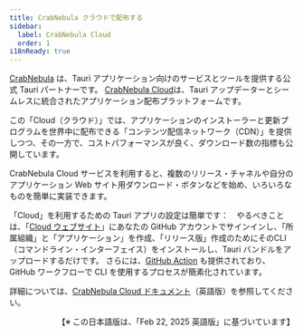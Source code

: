 ```yaml
---
title: CrabNebula クラウドで配布する
sidebar:
  label: CrabNebula Cloud
  order: 1
i18nReady: true
---
```



[CrabNebula] は、Tauri アプリケーション向けのサービスとツールを提供する公式 Tauri パートナーです。
[CrabNebula Cloud]は、Tauri アップデーターとシームレスに統合されたアプリケーション配布プラットフォームです。

この「Cloud（クラウド）」では、アプリケーションのインストーラーと更新プログラムを世界中に配布できる「コンテンツ配信ネットワーク（CDN）」を提供しつつ、その一方で、コストパフォーマンスが良く、ダウンロード数の指標も公開しています。

CrabNebula Cloud サービスを利用すると、複数のリリース・チャネルや自分のアプリケーション Web サイト用ダウンロード・ボタンなどを始め、いろいろなものを簡単に実装できます。

「Cloud」を利用するための Tauri アプリの設定は簡単です：　やるべきことは、「[Cloud ウェブサイト]」にあなたの GitHub アカウントでサインインし、「所属組織」と「アプリケーション」を作成、「リリース版」作成のためにそのCLI（コマンドライン・インターフェイス）をインストールし、Tauri バンドルをアップロードするだけです。
さらには、[GitHub Action] も提供されており、GitHub ワークフローで CLI を使用するプロセスが簡素化されています。

詳細については、[CrabNebula Cloud ドキュメント]（英語版）を参照してください。

[CrabNebula]: https://crabnebula.dev
[CrabNebula Cloud]: https://crabnebula.dev/cloud/
[GitHub Action]: https://github.com/crabnebula-dev/cloud-release/
[Cloud ウェブサイト]: https://web.crabnebula.cloud/
[CrabNebula Cloud ドキュメント]: https://docs.crabnebula.dev/cloud/

<div style="text-align: right">
  【※ この日本語版は、「Feb 22, 2025 英語版」に基づいています】
</div>

